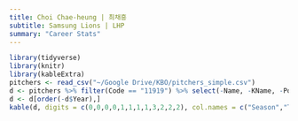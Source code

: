 ```yaml
---
title: Choi Chae-heung | 최채흥
subtitle: Samsung Lions | LHP
summary: "Career Stats"
---
```

```r
library(tidyverse)
library(knitr)
library(kableExtra)
pitchers <- read_csv("~/Google Drive/KBO/pitchers_simple.csv")
d <- pitchers %>% filter(Code == "11919") %>% select(-Name, -KName, -Position, -Code)
d <- d[order(-d$Year),]
kable(d, digits = c(0,0,0,0,1,1,1,1,3,2,2,2), col.names = c("Season","Team","G","GS","IP","K/9","BB/9","HR/9","BABIP","ERA","FIP","WAR")) %>% kable_styling(bootstrap_options = c("striped", "hover"), fixed_thead = T)
```
